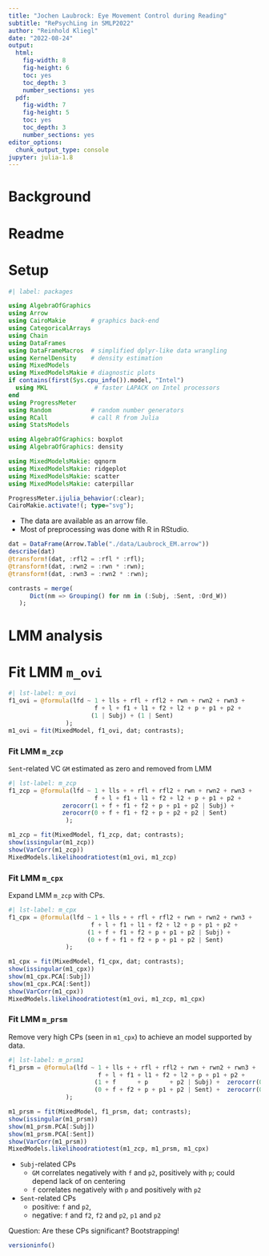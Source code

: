 ```yaml
---
title: "Jochen Laubrock: Eye Movement Control during Reading"
subtitle: "RePsychLing in SMLP2022"
author: "Reinhold Kliegl"
date: "2022-08-24"
output: 
  html:
    fig-width: 8
    fig-height: 6
    toc: yes
    toc_depth: 3
    number_sections: yes
  pdf:
    fig-width: 7
    fig-height: 5
    toc: yes
    toc_depth: 3
    number_sections: yes
editor_options: 
  chunk_output_type: console
jupyter: julia-1.8
---
```


# Background 

# Readme 

# Setup

```julia
#| label: packages

using AlgebraOfGraphics
using Arrow
using CairoMakie       # graphics back-end
using CategoricalArrays
using Chain
using DataFrames
using DataFrameMacros  # simplified dplyr-like data wrangling 
using KernelDensity    # density estimation
using MixedModels
using MixedModelsMakie # diagnostic plots
if contains(first(Sys.cpu_info()).model, "Intel")
  using MKL             # faster LAPACK on Intel processors
end
using ProgressMeter
using Random           # random number generators
using RCall            # call R from Julia
using StatsModels

using AlgebraOfGraphics: boxplot
using AlgebraOfGraphics: density

using MixedModelsMakie: qqnorm
using MixedModelsMakie: ridgeplot
using MixedModelsMakie: scatter
using MixedModelsMakie: caterpillar

ProgressMeter.ijulia_behavior(:clear);
CairoMakie.activate!(; type="svg");
```

+ The data are available as an arrow file. 
+ Most of preprocessing was done with R in RStudio.

```julia
dat = DataFrame(Arrow.Table("./data/Laubrock_EM.arrow"))
describe(dat)
@transform!(dat, :rfl2 = :rfl * :rfl);
@transform!(dat, :rwn2 = :rwn * :rwn);
@transform!(dat, :rwn3 = :rwn2 * :rwn);

contrasts = merge(
      Dict(nm => Grouping() for nm in (:Subj, :Sent, :Ord_W))
   );
```

# LMM analysis

# Fit LMM `m_ovi`

```julia
#| lst-label: m_ovi
f1_ovi = @formula(lfd ~ 1 + lls + rfl + rfl2 + rwn + rwn2 + rwn3 +
                        f + l + f1 + l1 + f2 + l2 + p + p1 + p2 +
                       (1 | Subj) + (1 | Sent) 
                );
m1_ovi = fit(MixedModel, f1_ovi, dat; contrasts);
```

### Fit LMM `m_zcp`

`Sent`-related VC `GM` estimated as zero and removed from LMM

```julia
#| lst-label: m_zcp
f1_zcp = @formula(lfd ~ 1 + lls + + rfl + rfl2 + rwn + rwn2 + rwn3 +
                        f + l + f1 + l1 + f2 + l2 + p + p1 + p2 +
               zerocorr(1 + f + f1 + f2 + p + p1 + p2 | Subj) + 
               zerocorr(0 + f + f1 + f2 + p + p2 + p2 | Sent) 
                );

m1_zcp = fit(MixedModel, f1_zcp, dat; contrasts);
show(issingular(m1_zcp))
show(VarCorr(m1_zcp))
MixedModels.likelihoodratiotest(m1_ovi, m1_zcp)
```

### Fit LMM `m_cpx`

Expand LMM `m_zcp` with CPs.

```julia
#| lst-label: m_cpx
f1_cpx = @formula(lfd ~ 1 + lls + + rfl + rfl2 + rwn + rwn2 + rwn3 +
                       f + l + f1 + l1 + f2 + l2 + p + p1 + p2 +
                      (1 + f + f1 + f2 + p + p1 + p2 | Subj) + 
                      (0 + f + f1 + f2 + p + p1 + p2 | Sent) 
                );

m1_cpx = fit(MixedModel, f1_cpx, dat; contrasts);
show(issingular(m1_cpx))
show(m1_cpx.PCA[:Subj]) 
show(m1_cpx.PCA[:Sent])
show(VarCorr(m1_cpx))
MixedModels.likelihoodratiotest(m1_ovi, m1_zcp, m1_cpx)
```

### Fit LMM `m_prsm`

Remove very high CPs (seen in `m1_cpx`) to achieve an model supported by data.

```julia
#| lst-label: m_prsm1
f1_prsm = @formula(lfd ~ 1 + lls + + rfl + rfl2 + rwn + rwn2 + rwn3 +
                         f + l + f1 + l1 + f2 + l2 + p + p1 + p2 +
                        (1 + f      + p      + p2 | Subj) +  zerocorr(0 + f1 + f2 + p1 | Subj) +
                        (0 + f + f2 + p + p1 + p2 | Sent) +  zerocorr(0 + f1 | Sent) 
                );

m1_prsm = fit(MixedModel, f1_prsm, dat; contrasts);
show(issingular(m1_prsm))
show(m1_prsm.PCA[:Subj]) 
show(m1_prsm.PCA[:Sent])
show(VarCorr(m1_prsm))
MixedModels.likelihoodratiotest(m1_zcp, m1_prsm, m1_cpx)
```
 
+ `Subj`-related CPs 
     +  `GM` correlates negatively with `f` and `p2`, positively with `p`; could depend lack of on centering
     +  `f`  correlates negatively with `p` and positively with `p2`
+ `Sent`-related CPs
     + positive: `f` and `p2`, 
     + negative: `f` and `f2`,  `f2` and `p2`, `p1` and `p2`

 Question: Are these CPs significant?  Bootstrapping!


```julia
versioninfo()
```
